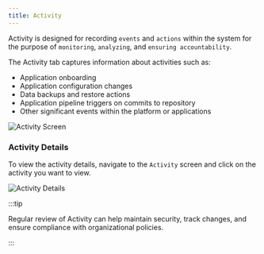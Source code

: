 ```yaml
---
title: Activity
---
```


Activity is designed for recording `events` and `actions` within the system for the purpose of `monitoring`,
`analyzing`, and `ensuring accountability`.

The Activity tab captures information about activities such as:

- Application onboarding
- Application configuration changes
- Data backups and restore actions
- Application pipeline triggers on commits to repository
- Other significant events within the platform or applications

<img src="/img/activity-screen.png" alt="Activity Screen" className="image" />

### Activity Details

To view the activity details, navigate to the `Activity` screen and click on the activity you want to view.

<img src="/img/activity-details.png" alt="Activity Details" className="image" />

:::tip

Regular review of Activity can help maintain security, track changes, and ensure compliance with organizational
policies.

:::

